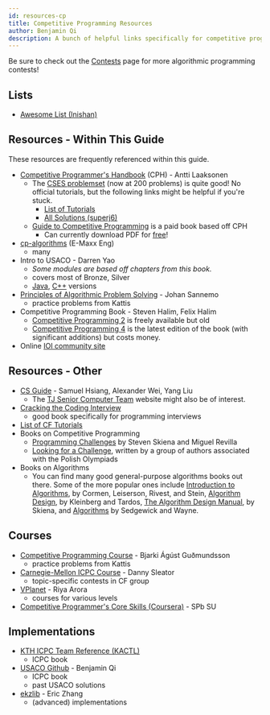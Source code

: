 ```yaml
---
id: resources-cp
title: Competitive Programming Resources
author: Benjamin Qi
description: A bunch of helpful links specifically for competitive programming.
---
```


Be sure to check out the [Contests](/general/contests) page for more algorithmic programming contests!

## Lists

- [Awesome List (Inishan)](http://codeforces.com/blog/entry/23054)

## Resources - Within This Guide

These resources are frequently referenced within this guide.

- [Competitive Programmer's Handbook](https://cses.fi/book/book.pdf) (CPH) - Antti Laaksonen
  - The [CSES problemset](https://cses.fi/problemset/) (now at 200 problems) is quite good! No official tutorials, but the following links might be helpful if you're stuck.
    - [List of Tutorials](https://codeforces.com/blog/entry/80750?#comment-670697)
    - [All Solutions (superj6)](https://github.com/superj6/CPcode/tree/master/c%2B%2B%20sol/CSES)
  - [Guide to Competitive Programming](https://www.amazon.com/Guide-Competitive-Programming-Algorithms-Undergraduate/dp/3319725467) is a paid book based off CPH
    - Can currently download PDF for [free](https://link.springer.com/book/10.1007/978-3-319-72547-5)!
- [cp-algorithms](https://cp-algorithms.com/) (E-Maxx Eng)
  - many
- Intro to USACO - Darren Yao
  - _Some modules are based off chapters from this book._
  - covers most of Bronze, Silver
  - [Java](http://darrenyao.com/usacobook/java.pdf), [C++](http://darrenyao.com/usacobook/cpp.pdf) versions
- [Principles of Algorithmic Problem Solving](http://www.csc.kth.se/~jsannemo/slask/main.pdf) - Johan Sannemo
  - practice problems from Kattis
- Competitive Programming Book - Steven Halim, Felix Halim
  - [Competitive Programming 2](https://www.comp.nus.edu.sg/~stevenha/myteaching/competitive_programming/cp2.pdf) is freely available but old
  - [Competitive Programming 4](https://cpbook.net/) is the latest edition of the book (with significant additions) but costs money.
- Online [IOI community site](https://www.commonlounge.com/community/e4aac00a033a40ec96657906c6e1b43c/main)

## Resources - Other

- [CS Guide](https://github.com/alwayswimmin/cs_guide) - Samuel Hsiang, Alexander Wei, Yang Liu
  - The [TJ Senior Computer Team](https://activities.tjhsst.edu/sct/) website might also be of interest.
- [Cracking the Coding Interview](http://www.crackingthecodinginterview.com/)
  - good book specifically for programming interviews
- [List of CF Tutorials](http://codeforces.com/blog/entry/57282)
- Books on Competitive Programming
  - [Programming Challenges](http://www.amazon.com/Programming-Challenges-Contest-Training-Computer/dp/0387001638) by Steven Skiena and Miguel Revilla
  - [Looking for a Challenge](http://www.lookingforachallengethebook.com/), written by a group of authors associated with the Polish Olympiads
- Books on Algorithms
  - You can find many good general-purpose algorithms books out there. Some of the more popular ones include [Introduction to Algorithms](http://mitpress.mit.edu/books/introduction-algorithms), by Cormen, Leiserson, Rivest, and Stein, [Algorithm Design](https://www.amazon.com/Algorithm-Design-Jon-Kleinberg/dp/0321295358), by Kleinberg and Tardos, [The Algorithm Design Manual](http://www.amazon.com/Algorithm-Design-Manual-Steven-Skiena/dp/1848000693), by Skiena, and [Algorithms](http://www.amazon.com/Algorithms-4th-Robert-Sedgewick/dp/032157351X) by Sedgewick and Wayne.

<!-- - some more from TJHSST: -->
<!-- - [TJIOI](https://github.com/tjsct/tjioi-study-guide) (just basics) -->

<!-- - [Topcoder Data Science Tutorials](http://www.topcoder.com/community/data-science/data-science-tutorials/)
  - many, format is not always great -->

## Courses

- [Competitive Programming Course](https://github.com/SuprDewd/T-414-AFLV) - Bjarki Ágúst Guðmundsson
  - practice problems from Kattis
- [Carnegie-Mellon ICPC Course](https://contest.cs.cmu.edu/295/f17/) - Danny Sleator
  - topic-specific contests in CF group
- [VPlanet](https://www.vplanetcoding.com/courses) - Riya Arora
  - courses for various levels
- [Competitive Programmer's Core Skills (Coursera)](https://www.coursera.org/learn/competitive-programming-core-skills) - SPb SU

<!-- - [Cousera Algorithms Pt 1 (and Pt 2)](https://www.coursera.org/learn/algorithms-part1) - Kevin Wayne, Robert Sedgewick
  - Java (has anyone done this course?) -->

## Implementations

- [KTH ICPC Team Reference (KACTL)](https://github.com/kth-competitive-programming/kactl)
  - ICPC book
- [USACO Github](https://github.com/bqi343/USACO) - Benjamin Qi
  - ICPC book
  - past USACO solutions
- [ekzlib](http://ekzlib.herokuapp.com) - Eric Zhang
  - (advanced) implementations
